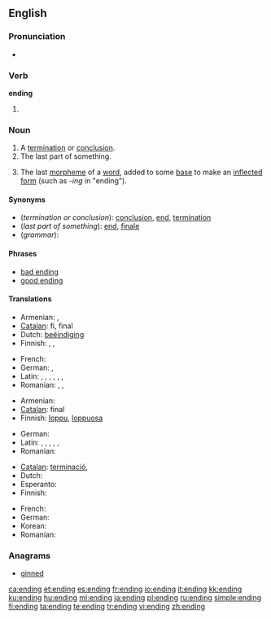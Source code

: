 ==English==

===Pronunciation===
* {{rhymes|ɛndɪŋ}}

===Verb===
'''ending'''

# {{present participle of|[[end#Verb|end]]}}

===Noun===
{{en-noun}}

# A [[termination]] or [[conclusion]].
# The last part of something.
# {{grammar}} The last [[morpheme]] of a [[word]], added to some [[base]] to make an [[inflected]] [[form]] (such as ''-ing'' in "ending").

====Synonyms====
* (''termination or conclusion''): [[conclusion]], [[end]], [[termination]]
* (''last part of something''): [[end]], [[finale]]
* (''grammar''):

====Phrases====
* [[bad ending]]
* [[good ending]]

====Translations====

{{trans-top|termination or conclusion}}
* Armenian: {{t|hy|ավարտ|tr=avart}},  {{t-|hy|վախճան|tr=vaxč̣an}}
* [[Catalan]]: fi, final
* Dutch: [[beëindiging]] {{f}}
* Finnish: {{t+|fi|loppu}}, {{t-|fi|loppuminen}}, {{t+|fi|päätös}}
{{trans-mid}}
* French: {{t+|fr|fin|f}}
* German: {{t+|de|Ende|n}}, {{t+|de|Ablauf|m}}
* Latin: {{t-|la|exitus|n}}, {{t|la|finis|m|f}}, {{t|la|exitus|m}}, {{t|la|terminus|m}}, {{t|la|extremum|n}}, {{t|la|peractio|f}}, {{t|la|extremus|m}}
* Romanian: {{t|ro|sfârșit|n}}, {{t|ro|încheiere|f}}, {{t|ro|final|n}}
{{trans-bottom}}

{{trans-top|last part of something}}
* Armenian: {{t-|hy|վերջ|tr=verǰ}}
* [[Catalan]]: final
* Finnish: [[loppu]], [[loppuosa]]
{{trans-mid}}
* German: {{t+|de|Ende|n}}
* Latin: {{t|la|finis|m|f}}, {{t|la|terminus|m}}, {{t|la|extremus|m}}, {{t|la|exitus|m}}, {{t|la|extremum|n}}, {{t|la|peractio|f}}
* Romanian: {{t|ro|sfârșit}}
{{trans-bottom}}

{{trans-top|grammar: last morpheme of a word}}
* [[Catalan]]: [[terminació]], {{f}}
* Dutch: {{t+|nl|uitgang|m}}
* Esperanto: {{t-|eo|finaĵo|xs=Esperanto}}
* Finnish: {{t+|fi|pääte}}
{{trans-mid}}
* French: {{t+|fr|terminaison|f}}
* German: {{t+|de|Endung|f}}
* Korean: {{t|ko|어미|tr=eomi}}
* Romanian: {{t|ro|terminație|f}}
{{trans-bottom}}

===Anagrams===
* [[ginned#English|ginned]]

[[ca:ending]]
[[et:ending]]
[[es:ending]]
[[fr:ending]]
[[io:ending]]
[[it:ending]]
[[kk:ending]]
[[ku:ending]]
[[hu:ending]]
[[ml:ending]]
[[ja:ending]]
[[pl:ending]]
[[ru:ending]]
[[simple:ending]]
[[fi:ending]]
[[ta:ending]]
[[te:ending]]
[[tr:ending]]
[[vi:ending]]
[[zh:ending]]
